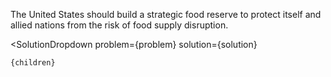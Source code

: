 

The United States should build a strategic food reserve to protect itself and allied nations from the risk of food supply disruption.

  <SolutionDropdown 
    problem={problem} 
    solution={solution}
  >
    {children}
  </SolutionDropdown>